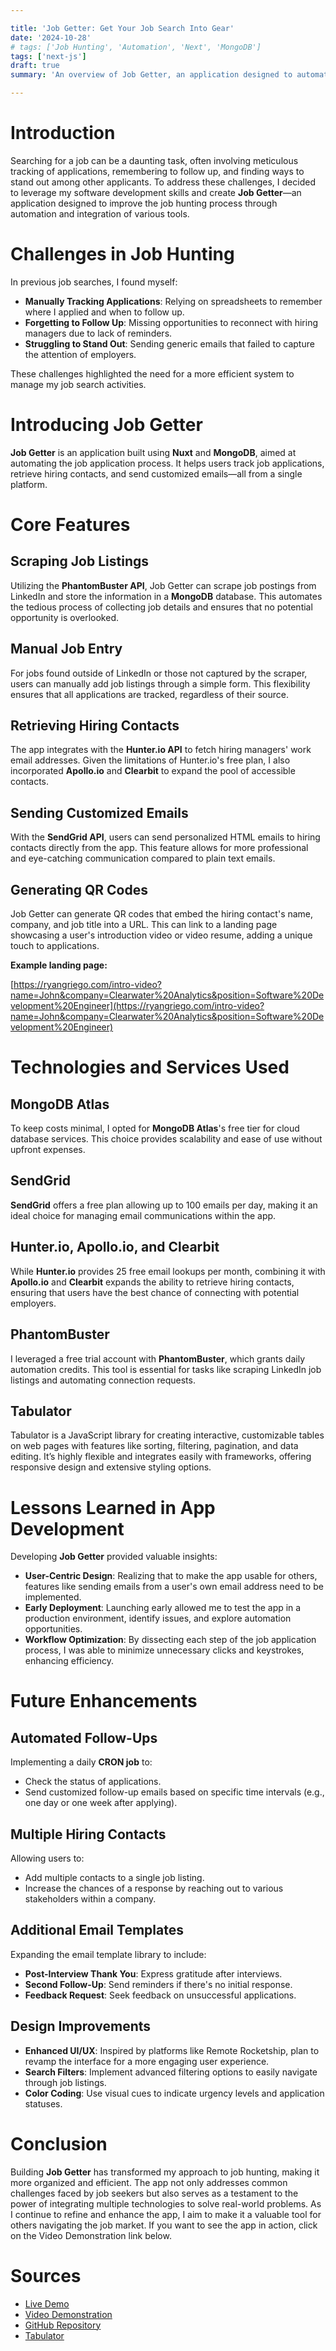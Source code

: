 ```yaml
---

title: 'Job Getter: Get Your Job Search Into Gear'
date: '2024-10-28'
# tags: ['Job Hunting', 'Automation', 'Next', 'MongoDB']
tags: ['next-js']
draft: true
summary: 'An overview of Job Getter, an application designed to automate and enhance the job hunting process.'

---
```


# Introduction

Searching for a job can be a daunting task, often involving meticulous tracking of applications, remembering to follow up, and finding ways to stand out among other applicants. To address these challenges, I decided to leverage my software development skills and create **Job Getter**—an application designed to improve the job hunting process through automation and integration of various tools.

<TOCInline toc={props.toc} exclude="Introduction" />

# Challenges in Job Hunting

In previous job searches, I found myself:

- **Manually Tracking Applications**: Relying on spreadsheets to remember where I applied and when to follow up.
- **Forgetting to Follow Up**: Missing opportunities to reconnect with hiring managers due to lack of reminders.
- **Struggling to Stand Out**: Sending generic emails that failed to capture the attention of employers.

These challenges highlighted the need for a more efficient system to manage my job search activities.

# Introducing Job Getter

**Job Getter** is an application built using **Nuxt** and **MongoDB**, aimed at automating the job application process. It helps users track job applications, retrieve hiring contacts, and send customized emails—all from a single platform.

# Core Features

## Scraping Job Listings

Utilizing the **PhantomBuster API**, Job Getter can scrape job postings from LinkedIn and store the information in a **MongoDB** database. This automates the tedious process of collecting job details and ensures that no potential opportunity is overlooked.

## Manual Job Entry

For jobs found outside of LinkedIn or those not captured by the scraper, users can manually add job listings through a simple form. This flexibility ensures that all applications are tracked, regardless of their source.

## Retrieving Hiring Contacts

The app integrates with the **Hunter.io API** to fetch hiring managers' work email addresses. Given the limitations of Hunter.io's free plan, I also incorporated **Apollo.io** and **Clearbit** to expand the pool of accessible contacts.

## Sending Customized Emails

With the **SendGrid API**, users can send personalized HTML emails to hiring contacts directly from the app. This feature allows for more professional and eye-catching communication compared to plain text emails.

## Generating QR Codes

Job Getter can generate QR codes that embed the hiring contact's name, company, and job title into a URL. This can link to a landing page showcasing a user's introduction video or video resume, adding a unique touch to applications.

**Example landing page:**

[https://ryangriego.com/intro-video?name=John&company=Clearwater%20Analytics&position=Software%20Development%20Engineer](https://ryangriego.com/intro-video?name=John&company=Clearwater%20Analytics&position=Software%20Development%20Engineer)

# Technologies and Services Used

## MongoDB Atlas

To keep costs minimal, I opted for **MongoDB Atlas**'s free tier for cloud database services. This choice provides scalability and ease of use without upfront expenses.

## SendGrid

**SendGrid** offers a free plan allowing up to 100 emails per day, making it an ideal choice for managing email communications within the app.

## Hunter.io, Apollo.io, and Clearbit

While **Hunter.io** provides 25 free email lookups per month, combining it with **Apollo.io** and **Clearbit** expands the ability to retrieve hiring contacts, ensuring that users have the best chance of connecting with potential employers.

## PhantomBuster

I leveraged a free trial account with **PhantomBuster**, which grants daily automation credits. This tool is essential for tasks like scraping LinkedIn job listings and automating connection requests.

## Tabulator

Tabulator is a JavaScript library for creating interactive, customizable tables on web pages with features like sorting, filtering, pagination, and data editing. It’s highly flexible and integrates easily with frameworks, offering responsive design and extensive styling options.

# Lessons Learned in App Development

Developing **Job Getter** provided valuable insights:

- **User-Centric Design**: Realizing that to make the app usable for others, features like sending emails from a user's own email address need to be implemented.
- **Early Deployment**: Launching early allowed me to test the app in a production environment, identify issues, and explore automation opportunities.
- **Workflow Optimization**: By dissecting each step of the job application process, I was able to minimize unnecessary clicks and keystrokes, enhancing efficiency.

# Future Enhancements

## Automated Follow-Ups

Implementing a daily **CRON job** to:

- Check the status of applications.
- Send customized follow-up emails based on specific time intervals (e.g., one day or one week after applying).

## Multiple Hiring Contacts

Allowing users to:

- Add multiple contacts to a single job listing.
- Increase the chances of a response by reaching out to various stakeholders within a company.

## Additional Email Templates

Expanding the email template library to include:

- **Post-Interview Thank You**: Express gratitude after interviews.
- **Second Follow-Up**: Send reminders if there's no initial response.
- **Feedback Request**: Seek feedback on unsuccessful applications.

## Design Improvements

- **Enhanced UI/UX**: Inspired by platforms like Remote Rocketship, plan to revamp the interface for a more engaging user experience.
- **Search Filters**: Implement advanced filtering options to easily navigate through job listings.
- **Color Coding**: Use visual cues to indicate urgency levels and application statuses.

# Conclusion

Building **Job Getter** has transformed my approach to job hunting, making it more organized and efficient. The app not only addresses common challenges faced by job seekers but also serves as a testament to the power of integrating multiple technologies to solve real-world problems. As I continue to refine and enhance the app, I aim to make it a valuable tool for others navigating the job market. If you want to see the app in action, click on the Video Demonstration link below.

# Sources

- [Live Demo](https://job-getter.ryangriego.com/)
- [Video Demonstration](https://www.youtube.com/watch?v=mQazxb70QTA)
- [GitHub Repository](https://github.com/ryan-griego/job-getter)
- [Tabulator](https://tabulator.info/)
